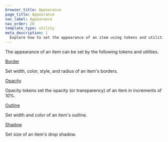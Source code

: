 ```yaml
---
browser_title: Appearance
page_title: Appearance
nav_label: Appearance
nav_order: 20
template_type: utility
meta_description: |
  Explore how to set the appearance of an item using tokens and utilities to manipulate its color, border, outline, shadow, and opacity.
---
```


The appearance of an item can be set by the following tokens and utilities.

<a href="/foundations/appearance/border" className="header-styled-link">
	Border
</a>

Set width, color, style, and radius of an item's borders.

<a href="/foundations/appearance/opacity" className="header-styled-link">
	Opacity
</a>

Opacity tokens set the opacity (or transparency) of an item in increments of 10%.

<a href="/foundations/appearance/outline" className="header-styled-link">
	Outline
</a>

Set width and color of an item's outline.

<a href="/foundations/appearance/shadow" className="header-styled-link">
	Shadow
</a>

Set size of an item's drop shadow.
